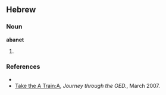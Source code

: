 ==Hebrew==

===Noun===
'''abanet'''

# {{alternative spelling of|[[abnet]]}}

===References===
*{{R:Webster 1913}}
*[http://oedjourney.blogspot.com/2007_02_01_archive.html Take the A Train:A]'', Journey through the OED.'', March 2007.
